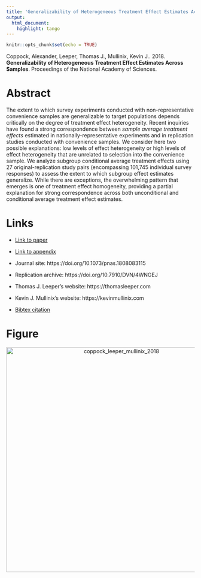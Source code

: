```yaml
---
title: 'Generalizability of Heterogeneous Treatment Effect Estimates Across Samples'
output:
  html_document:
    highlight: tango
---
```


```r
knitr::opts_chunk$set(echo = TRUE)
```

Coppock, Alexander, Leeper, Thomas J., Mullinix, Kevin J.. 2018. <b>Generalizability of Heterogeneous Treatment Effect Estimates Across Samples</b>. Proceedings of the National Academy of Sciences.

# Abstract
The extent to which survey experiments conducted with non-representative convenience samples are generalizable to target populations depends critically on the degree of treatment effect heterogeneity. Recent inquiries have found a strong correspondence between *sample average treatment effects* estimated in nationally-representative experiments and in replication studies conducted with convenience samples. We consider here two possible explanations: low levels of effect heterogeneity or high levels of effect heterogeneity that are unrelated to selection into the convenience sample. We analyze subgroup conditional average treatment effects using 27 original-replication study pairs (encompassing 101,745 individual survey responses) to assess the extent to which subgroup effect estimates generalize. While there are exceptions, the overwhelming pattern that emerges is one of treatment effect homogeneity, providing a partial explanation for strong correspondence across both unconditional and conditional average treatment effect estimates.

# Links
 - <a href='coppock_leeper_mullinix_2018.pdf'>Link to paper</a>
 - <a href='coppock_leeper_mullinix_2018_appendix.pdf'>Link to appendix</a>
 - Journal site: https://doi.org/10.1073/pnas.1808083115 
 - Replication archive: https://doi.org/10.7910/DVN/4WNGEJ 

- Thomas J. Leeper's website: https://thomasleeper.com
- Kevin J. Mullinix's website: https://kevinmullinix.com
 - <a href='coppock_leeper_mullinix_2018.bib'>Bibtex citation</a>

# Figure
<center><img src="display_figures/coppock_leeper_mullinix_2018_display.png" alt="coppock_leeper_mullinix_2018" width="600"></center>
